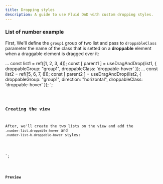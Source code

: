 ```yaml
---
title: Dropping styles
description: A guide to use Fluid DnD with custom dropping styles.
---
```




### List of number example
First, We'll define the `group1` group of two list and pass to `droppableClass` parameter the name of the class that is setted on a **droppable** element when a draggable element is dragged over it:


...
const list1 = ref([1, 2, 3, 4]);
const [ parent1 ] = useDragAndDrop(list1, {
  droppableGroup: "group1",
  droppableClass: 'droppable-hover'
});
...
const list2 = ref([5, 6, 7, 8]);
const [ parent2 ] = useDragAndDrop(list2, {
  droppableGroup: "group1",
  direction: "horizontal",
  droppableClass: 'droppable-hover'
});
</script>`;

<Code code={listOfNumbers} lang="vue"  mark={highlightsListOfNumbers} />

### Creating the view

After, we'll create the two lists on the view and add the `.number-list.droppable-hover` and `.number-list-h.droppable-hover` styles:

<template>
  <div class="group-list">
    <ul ref="parent1" class="number-list">
      <!-- ...  -->
    </ul>
    <div ref="parent2" class="number-list-h">
      <!-- ...  -->
    </div>
  </div>
</template>
<style>
 /*...*/
 .number-list {
  /*...*/
  transition: background-color 150ms ease-in;
}
.number-list.droppable-hover{
  /*...*/
  background-color: var(--sl-color-gray-3);
}
.number-list-h {
  /*...*/
  transition: background-color 150ms ease-in;
}
.number-list-h.droppable-hover{
  background-color: var(--sl-color-gray-3);
}
</style>
`;


<Code code={listOfNumbersDraggable} lang="vue" mark={highlightsDraggable} />

### Preview

<div class="pl-8">
  <DroppableStyles client:load />
</div>